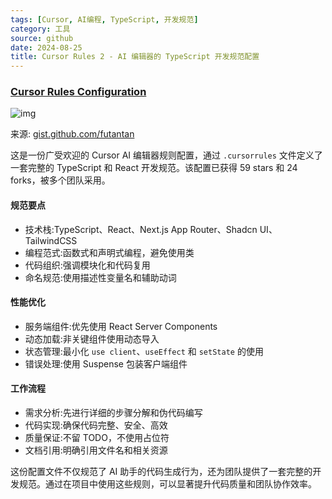 ```yaml
---
tags: [Cursor, AI编程, TypeScript, 开发规范]
category: 工具
source: github
date: 2024-08-25
title: Cursor Rules 2 - AI 编辑器的 TypeScript 开发规范配置
---
```


### [Cursor Rules Configuration](https://gist.github.com/futantan/1e51c494aa126333548fb643762ee0d6)

![img](https://img.mengpeng.tech/i/2024/12/10/6757cfe9d9064.webp)

来源: [gist.github.com/futantan](https://gist.github.com/futantan/1e51c494aa126333548fb643762ee0d6)

这是一份广受欢迎的 Cursor AI 编辑器规则配置，通过 `.cursorrules` 文件定义了一套完整的 TypeScript 和 React 开发规范。该配置已获得 59 stars 和 24 forks，被多个团队采用。

#### 规范要点
- 技术栈:TypeScript、React、Next.js App Router、Shadcn UI、TailwindCSS
- 编程范式:函数式和声明式编程，避免使用类
- 代码组织:强调模块化和代码复用
- 命名规范:使用描述性变量名和辅助动词

#### 性能优化
- 服务端组件:优先使用 React Server Components
- 动态加载:非关键组件使用动态导入
- 状态管理:最小化 `use client`、`useEffect` 和 `setState` 的使用
- 错误处理:使用 Suspense 包装客户端组件

#### 工作流程
- 需求分析:先进行详细的步骤分解和伪代码编写
- 代码实现:确保代码完整、安全、高效
- 质量保证:不留 TODO，不使用占位符
- 文档引用:明确引用文件名和相关资源

这份配置文件不仅规范了 AI 助手的代码生成行为，还为团队提供了一套完整的开发规范。通过在项目中使用这些规则，可以显著提升代码质量和团队协作效率。 